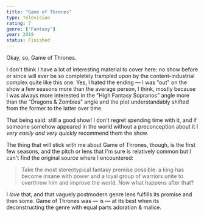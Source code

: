 ```yaml
---
title: "Game of Thrones"
type: Television
rating: 7
genre: ['Fantasy']
year: 2019
status: Finished
---
```


Okay, so, Game of Thrones. 

I don't think I have a lot of interesting material to cover here: no show before or since will ever be so completely trampled upon by the content-industrial complex quite like this one. Yes, I hated the ending — I was "out" on the show a few seasons more than the average person, I think, mostly because I was always more interested in the "High Fantasy Sopranos" angle more than the "Dragons & Zombies" angle and the plot understandably shifted from the former to the latter over time.

That being said: still a good show! I don't regret spending time with it, and if someone somehow appeared in the world without a preconception about it I *very easily and very quickly* recommend them the show.

The thing that will stick with me about Game of Thrones, though, is the first few seasons, and the pitch or lens that I'm sure is relatively common but I can't find the original source where I encountered:

> Take the most stereotypical fantasy premise possible: a king has become insane with power and a loyal group of warriors unite to overthrow him and improve the world. Now what happens after that?

I *love* that, and that vaguely postmodern genre lens fulfills its promise and then some. Game of Thrones was — is — at its best when its deconstructing the genre with equal parts adoration & malice.

